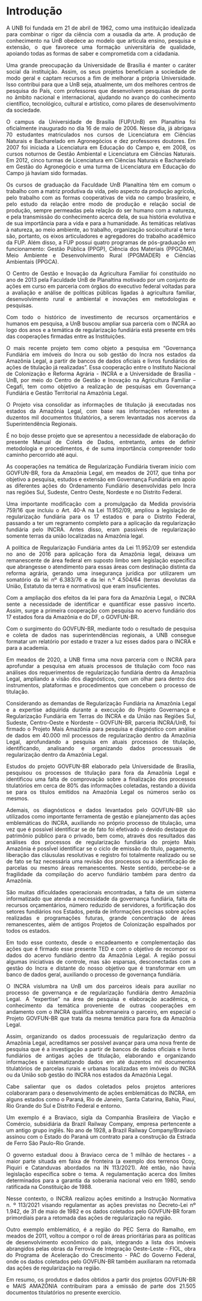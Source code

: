 # Introdução {.unnumbered}

<div style="text-align: justify"> 
A UNB foi fundada em 21 de abril de 1962, como uma instituição idealizada para combinar o rigor da ciência com a ousadia da arte. A produção de conhecimento na UnB obedece ao modelo que articula ensino, pesquisa e extensão, o que favorece uma formação universitária de qualidade, apoiando todas as formas de saber e comprometida com a cidadania.

Uma grande preocupação da Universidade de Brasília é manter o caráter social da instituição. Assim, os seus projetos beneficiam a sociedade de modo geral e captam recursos a fim de melhorar a própria Universidade. Isso contribui para que a UnB seja, atualmente, um dos melhores centros de pesquisa do País, com professores que desenvolvem pesquisas de ponta no âmbito nacional e internacional, ajudando no avanço do conhecimento científico, tecnológico, cultural e artístico, como pilares de desenvolvimento da sociedade.   

O campus da Universidade de Brasília (FUP/UnB) em Planaltina foi oficialmente inaugurado no dia 16 de maio de 2006. Nesse dia, já abrigava 70 estudantes matriculados nos cursos de Licenciatura em Ciências Naturais e Bacharelado em Agronegócios e dez professores doutores. Em 2007 foi iniciada a Licenciatura em Educação do Campo e, em 2008, os cursos noturnos de Gestão Ambiental e Licenciatura em Ciências Naturais. Em 2012, cinco turmas de Licenciatura em Ciências Naturais e Bacharelado em Gestão do Agronegócio e uma turma de Licenciatura em Educação do Campo já haviam sido formadas.  

Os cursos de graduação da Faculdade UnB Planaltina têm em comum o trabalho com a matriz produtiva da vida, pelo aspecto da produção agrícola, pelo trabalho com as formas cooperativas de vida no campo brasileiro, e pelo estudo da relação entre modo de produção e relação social de produção, sempre permeadas pela relação do ser humano com a natureza, e pela transmissão do conhecimento acerca dela, de sua história evolutiva e de sua importância para a vida e para a humanidade. As temáticas relativas à natureza, ao meio ambiente, ao trabalho, organização sociocultural e terra são, portanto, os eixos articuladores e agregadores do trabalho acadêmico da FUP. Além disso, a FUP possui quatro programas de pós-graduação em funcionamento: Gestão Pública (PPGP), Ciência dos Materiais (PPGCIMA), Meio Ambiente e Desenvolvimento Rural (PPGMADER) e Ciências Ambientais (PPGCA). 

O Centro de Gestão e Inovação da Agricultura Familiar foi constituído no ano de 2013 pela Faculdade UnB de Planaltina motivado por um conjunto de ações em curso em parceria com órgãos do executivo federal voltadas para a avaliação e análise de políticas públicas ligadas à agricultura familiar, desenvolvimento rural e ambiental e inovações em metodologias e pesquisas. 

Com todo o histórico de investimento de recursos orçamentários e humanos em pesquisa, a UnB buscou ampliar sua parceria com o INCRA ao logo dos anos e a temática de regularização fundiária está presente em três das cooperações firmadas entre as Instituições.

O mais recente projeto tem como objeto a pesquisa em “Governança Fundiária em imóveis do Incra ou sob gestão do Incra nos estados da Amazônia Legal, a partir de bancos de dados oficiais e livros fundiários de ações de titulação já realizadas”. Essa cooperação entre o Instituto Nacional de Colonização e Reforma Agrária - INCRA e a Universidade de Brasília - UnB, por meio do Centro de Gestão e Inovação na Agricultura Familiar – Cegafi, tem como objetivo a realização de pesquisas em Governança Fundiária e Gestão Territorial na Amazônia Legal.

O Projeto visa consolidar as informações de titulação já executadas nos estados da Amazônia Legal, com base nas informações referentes a duzentos mil documentos titulatórios, a serem levantadas nos acervos da Superintendência Regionais.

É no bojo desse projeto que se apresentou a necessidade de elaboração do presente Manual de Coleta de Dados, entretanto, antes de definir metodologia e procedimentos, é de suma importância compreender todo caminho percorrido até aqui.

As cooperações na temática de Regularização Fundiária tiveram início com GOVFUN-BR, fora da Amazônia Legal, em meados de 2017, que tinha por objetivo a pesquisa, estudos e extensão em Governança Fundiária em apoio as diferentes ações do Ordenamento Fundiário desenvolvidas pelo Incra nas regiões Sul, Sudeste, Centro Oeste, Nordeste e no Distrito Federal.  

Uma importante modificação com a promulgação da Medida provisória 759/16 que incluiu o Art. 40-A na Lei 11.952/09, ampliou a legislação de regularização fundiária para os 17 estados e para o Distrito Federal, passando a ter um regramento completo para a aplicação da regularização fundiária pelo INCRA. Antes disso, eram passíveis de regularização somente terras da união localizadas na Amazônia legal.   

A política de Regularização Fundiária antes da Lei 11.952/09 ser estendida no ano de 2016 para aplicação fora da Amazônia legal, deixava um remanescente de área federal em suposto limbo sem legislação especifica que abrangesse o atendimento para essas áreas com destinação distinta da reforma agrária, gerando uma insegurança jurídica por utilizarem um somatório da lei nº 6.383/76 e da lei n.º 4.504/64 (terras devolutas da União, Estatuto da terra e normativos) que eram insuficientes. 

Com a ampliação dos efeitos da lei para fora da Amazônia Legal, o INCRA sente a necessidade de identificar e quantificar esse passivo incerto. Assim, surge a primeira cooperação com pesquisa no acervo fundiário dos 17 estados fora da Amazônia e do DF, o GOVFUN-BR. 

Com o surgimento do GOVFUN-BR, mediante todo o resultado de pesquisa e coleta de dados nas superintendências regionais, a UNB consegue formatar um relatório por estado e trazer a luz esses dados para o INCRA e para a academia.  

Em meados de 2020, a UNB firma uma nova parceria com o INCRA para aprofundar a pesquisa em atuais processos de titulação com foco nas análises dos requerimentos de regularização fundiária dentro da Amazônia Legal, ampliando a visão dos diagnósticos, com um olhar para dentro dos instrumentos, plataformas e procedimentos que concebem o processo de titulação.  

Considerando as demandas de Regularização Fundiária na Amazônia Legal e a expertise adquirida durante a execução do Projeto Governança e Regularização Fundiária em Terras do INCRA e da União nas Regiões Sul, Sudeste, Centro-Oeste e Nordeste – GOVFUN-BR, parceria INCRA/UnB, foi firmado o Projeto Mais Amazônia para pesquisa e diagnóstico com análise de dados em 40.000 mil processos de regularização dentro da Amazônia Legal, aprofundando a pesquisa em atuais processos de titulação, identificando, analisando e organizando dados processuais de regularização dentro da Amazônia Legal. 

Estudos do projeto GOVFUN-BR elaborado pela Universidade de Brasília, pesquisou os processos de titulação para fora da Amazônia Legal e identificou uma falta de comprovação sobre a finalização dos processos titulatórios em cerca de 80% das informações coletadas, restando a dúvida se para os títulos emitidos na Amazônia Legal os números serão os mesmos. 

Ademais, os diagnósticos e dados levantados pelo GOVFUN-BR são utilizados como importante ferramenta de gestão e planejamento das ações emblemáticas do INCRA, auxiliando no próprio processo de titulação, uma vez que é possível identificar se de fato foi efetivado o devido destaque do patrimônio público para o privado, bem como, através dos resultados das análises dos processos de regularização fundiária do projeto Mais Amazônia é possÍvel identificar se o ciclo de emissão do título, pagamento, liberação das cláusulas resolutivas e registro foi totalmente realizado ou se de fato se faz necessária uma revisão dos processos ou a identificação de parcelas ou mesmo áreas remanescentes. Neste sentido, percebe-se a fragilidade da compilação do acervo fundiário também para dentro da Amazônia.  

São muitas dificuldades operacionais encontradas, a falta de um sistema informatizado que atenda a necessidade da governança fundiária, falta de recursos orçamentários, número reduzido de servidores, a fortificação dos setores fundiários nos Estados, perda de informações precisas sobre ações realizadas e programações futuras, grande concentração de áreas remanescentes, além de antigos Projetos de Colonização espalhados por todos os estados. 

Em todo esse contexto, desde o encadeamento e complementação das ações que é firmado esse presente TED e com o objetivo de recompor os dados do acervo fundiário dentro da Amazônia Legal. A região possui algumas iniciativas de controle, mas são esparsas, desconectadas com a gestão do Incra e distante do nosso objetivo que é transformar em um banco de dados geral, auxiliando o processo de governança fundiária. 

O INCRA vislumbra na UnB um dos parceiros ideais para auxiliar no processo de governança e de regularização fundiária dentro Amazônia Legal.  A “expertise” na área de pesquisa e elaboração acadêmica, o conhecimento da temática proveniente de outras cooperações em andamento com o INCRA qualifica sobremaneira o parceiro, em especial o Projeto GOVFUN-BR que trata da mesma temática para fora da Amazônia Legal. 

Assim, organizando os dados processuais de regularização dentro da Amazônia Legal, acreditamos ser possível avançar para uma nova frente de pesquisa que é a investigação a partir de bancos de dados oficiais e livros fundiários de antigas ações de titulação, elaborando e organizando informações e sistematizando dados em até duzentos mil documentos titulatórios de parcelas rurais e urbanas localizadas em imóveis do INCRA ou da União sob gestão do INCRA nos estados da Amazônia Legal. 

Cabe salientar que os dados coletados pelos projetos anteriores colaboraram para o desenvolvimento de ações emblemáticas do INCRA, em alguns estados como o Paraná, Rio de Janeiro, Santa Catarina, Bahia, Piauí, Rio Grande do Sul e Distrito Federal e entorno.   

Um exemplo é a Braviaco, sigla da Companhia Brasileira de Viação e Comércio, subsidiária da Brazil Railway Company, empresa pertencente a um antigo grupo inglês. No ano de 1928, a Brazil Railway Company/Braviaco assinou com o Estado do Paraná um contrato para a construção da Estrada de Ferro São Paulo-Rio Grande.  

O governo estadual doou à Braviaco cerca de 1 milhão de hectares - a maior parte situada em faixa de fronteira (a exemplo dos terrenos Ocoy, Piquiri e Catanduvas abordados na IN 113/2021). Até então, não havia legislação específica sobre o tema. A regulamentação acerca dos limites determinados para a garantia da soberania nacional veio em 1980, sendo ratificada na Constituição de 1988.   

Nesse contexto, o INCRA realizou ações emitindo a Instrução Normativa n. º 113/2021 visando regulamentar as ações previstas no Decreto-Lei nº 1.942, de 31 de maio de 1982 e os dados coletados pelo GOVFUN-BR foram primordiais para a retomada das ações de regularização na região. 

Outro exemplo emblemático, é  a região do PEC Serra do Ramalho, em meados de 2011, voltou a compor o rol de áreas prioritárias para as políticas de desenvolvimento econômico do país, integrando a lista dos imóveis abrangidos pelas obras da Ferrovia de Integração Oeste-Leste - FIOL, obra do Programa de Aceleração do Crescimento - PAC do Governo Federal, onde os dados coletados pelo GOVFUN-BR também auxiliaram na retomada das ações de regularização na região. 

Em resumo, os produtos e dados obtidos a partir dos projetos GOVFUN-BR e MAIS AMAZÔNIA contribuíram para a emissão de parte dos 21.505 documentos titulatórios no presente exercício. 

\div